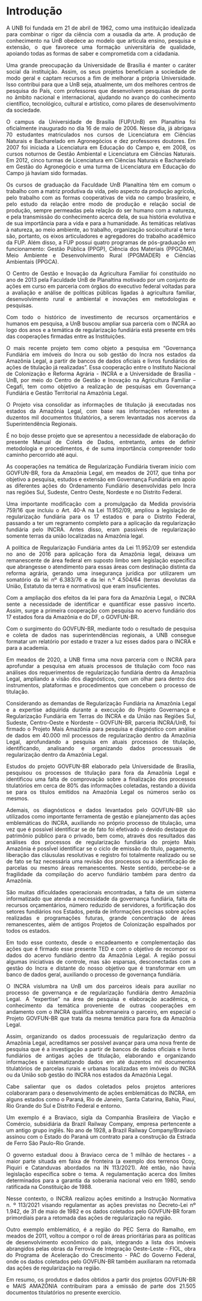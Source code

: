 # Introdução {.unnumbered}

<div style="text-align: justify"> 
A UNB foi fundada em 21 de abril de 1962, como uma instituição idealizada para combinar o rigor da ciência com a ousadia da arte. A produção de conhecimento na UnB obedece ao modelo que articula ensino, pesquisa e extensão, o que favorece uma formação universitária de qualidade, apoiando todas as formas de saber e comprometida com a cidadania.

Uma grande preocupação da Universidade de Brasília é manter o caráter social da instituição. Assim, os seus projetos beneficiam a sociedade de modo geral e captam recursos a fim de melhorar a própria Universidade. Isso contribui para que a UnB seja, atualmente, um dos melhores centros de pesquisa do País, com professores que desenvolvem pesquisas de ponta no âmbito nacional e internacional, ajudando no avanço do conhecimento científico, tecnológico, cultural e artístico, como pilares de desenvolvimento da sociedade.   

O campus da Universidade de Brasília (FUP/UnB) em Planaltina foi oficialmente inaugurado no dia 16 de maio de 2006. Nesse dia, já abrigava 70 estudantes matriculados nos cursos de Licenciatura em Ciências Naturais e Bacharelado em Agronegócios e dez professores doutores. Em 2007 foi iniciada a Licenciatura em Educação do Campo e, em 2008, os cursos noturnos de Gestão Ambiental e Licenciatura em Ciências Naturais. Em 2012, cinco turmas de Licenciatura em Ciências Naturais e Bacharelado em Gestão do Agronegócio e uma turma de Licenciatura em Educação do Campo já haviam sido formadas.  

Os cursos de graduação da Faculdade UnB Planaltina têm em comum o trabalho com a matriz produtiva da vida, pelo aspecto da produção agrícola, pelo trabalho com as formas cooperativas de vida no campo brasileiro, e pelo estudo da relação entre modo de produção e relação social de produção, sempre permeadas pela relação do ser humano com a natureza, e pela transmissão do conhecimento acerca dela, de sua história evolutiva e de sua importância para a vida e para a humanidade. As temáticas relativas à natureza, ao meio ambiente, ao trabalho, organização sociocultural e terra são, portanto, os eixos articuladores e agregadores do trabalho acadêmico da FUP. Além disso, a FUP possui quatro programas de pós-graduação em funcionamento: Gestão Pública (PPGP), Ciência dos Materiais (PPGCIMA), Meio Ambiente e Desenvolvimento Rural (PPGMADER) e Ciências Ambientais (PPGCA). 

O Centro de Gestão e Inovação da Agricultura Familiar foi constituído no ano de 2013 pela Faculdade UnB de Planaltina motivado por um conjunto de ações em curso em parceria com órgãos do executivo federal voltadas para a avaliação e análise de políticas públicas ligadas à agricultura familiar, desenvolvimento rural e ambiental e inovações em metodologias e pesquisas. 

Com todo o histórico de investimento de recursos orçamentários e humanos em pesquisa, a UnB buscou ampliar sua parceria com o INCRA ao logo dos anos e a temática de regularização fundiária está presente em três das cooperações firmadas entre as Instituições.

O mais recente projeto tem como objeto a pesquisa em “Governança Fundiária em imóveis do Incra ou sob gestão do Incra nos estados da Amazônia Legal, a partir de bancos de dados oficiais e livros fundiários de ações de titulação já realizadas”. Essa cooperação entre o Instituto Nacional de Colonização e Reforma Agrária - INCRA e a Universidade de Brasília - UnB, por meio do Centro de Gestão e Inovação na Agricultura Familiar – Cegafi, tem como objetivo a realização de pesquisas em Governança Fundiária e Gestão Territorial na Amazônia Legal.

O Projeto visa consolidar as informações de titulação já executadas nos estados da Amazônia Legal, com base nas informações referentes a duzentos mil documentos titulatórios, a serem levantadas nos acervos da Superintendência Regionais.

É no bojo desse projeto que se apresentou a necessidade de elaboração do presente Manual de Coleta de Dados, entretanto, antes de definir metodologia e procedimentos, é de suma importância compreender todo caminho percorrido até aqui.

As cooperações na temática de Regularização Fundiária tiveram início com GOVFUN-BR, fora da Amazônia Legal, em meados de 2017, que tinha por objetivo a pesquisa, estudos e extensão em Governança Fundiária em apoio as diferentes ações do Ordenamento Fundiário desenvolvidas pelo Incra nas regiões Sul, Sudeste, Centro Oeste, Nordeste e no Distrito Federal.  

Uma importante modificação com a promulgação da Medida provisória 759/16 que incluiu o Art. 40-A na Lei 11.952/09, ampliou a legislação de regularização fundiária para os 17 estados e para o Distrito Federal, passando a ter um regramento completo para a aplicação da regularização fundiária pelo INCRA. Antes disso, eram passíveis de regularização somente terras da união localizadas na Amazônia legal.   

A política de Regularização Fundiária antes da Lei 11.952/09 ser estendida no ano de 2016 para aplicação fora da Amazônia legal, deixava um remanescente de área federal em suposto limbo sem legislação especifica que abrangesse o atendimento para essas áreas com destinação distinta da reforma agrária, gerando uma insegurança jurídica por utilizarem um somatório da lei nº 6.383/76 e da lei n.º 4.504/64 (terras devolutas da União, Estatuto da terra e normativos) que eram insuficientes. 

Com a ampliação dos efeitos da lei para fora da Amazônia Legal, o INCRA sente a necessidade de identificar e quantificar esse passivo incerto. Assim, surge a primeira cooperação com pesquisa no acervo fundiário dos 17 estados fora da Amazônia e do DF, o GOVFUN-BR. 

Com o surgimento do GOVFUN-BR, mediante todo o resultado de pesquisa e coleta de dados nas superintendências regionais, a UNB consegue formatar um relatório por estado e trazer a luz esses dados para o INCRA e para a academia.  

Em meados de 2020, a UNB firma uma nova parceria com o INCRA para aprofundar a pesquisa em atuais processos de titulação com foco nas análises dos requerimentos de regularização fundiária dentro da Amazônia Legal, ampliando a visão dos diagnósticos, com um olhar para dentro dos instrumentos, plataformas e procedimentos que concebem o processo de titulação.  

Considerando as demandas de Regularização Fundiária na Amazônia Legal e a expertise adquirida durante a execução do Projeto Governança e Regularização Fundiária em Terras do INCRA e da União nas Regiões Sul, Sudeste, Centro-Oeste e Nordeste – GOVFUN-BR, parceria INCRA/UnB, foi firmado o Projeto Mais Amazônia para pesquisa e diagnóstico com análise de dados em 40.000 mil processos de regularização dentro da Amazônia Legal, aprofundando a pesquisa em atuais processos de titulação, identificando, analisando e organizando dados processuais de regularização dentro da Amazônia Legal. 

Estudos do projeto GOVFUN-BR elaborado pela Universidade de Brasília, pesquisou os processos de titulação para fora da Amazônia Legal e identificou uma falta de comprovação sobre a finalização dos processos titulatórios em cerca de 80% das informações coletadas, restando a dúvida se para os títulos emitidos na Amazônia Legal os números serão os mesmos. 

Ademais, os diagnósticos e dados levantados pelo GOVFUN-BR são utilizados como importante ferramenta de gestão e planejamento das ações emblemáticas do INCRA, auxiliando no próprio processo de titulação, uma vez que é possível identificar se de fato foi efetivado o devido destaque do patrimônio público para o privado, bem como, através dos resultados das análises dos processos de regularização fundiária do projeto Mais Amazônia é possÍvel identificar se o ciclo de emissão do título, pagamento, liberação das cláusulas resolutivas e registro foi totalmente realizado ou se de fato se faz necessária uma revisão dos processos ou a identificação de parcelas ou mesmo áreas remanescentes. Neste sentido, percebe-se a fragilidade da compilação do acervo fundiário também para dentro da Amazônia.  

São muitas dificuldades operacionais encontradas, a falta de um sistema informatizado que atenda a necessidade da governança fundiária, falta de recursos orçamentários, número reduzido de servidores, a fortificação dos setores fundiários nos Estados, perda de informações precisas sobre ações realizadas e programações futuras, grande concentração de áreas remanescentes, além de antigos Projetos de Colonização espalhados por todos os estados. 

Em todo esse contexto, desde o encadeamento e complementação das ações que é firmado esse presente TED e com o objetivo de recompor os dados do acervo fundiário dentro da Amazônia Legal. A região possui algumas iniciativas de controle, mas são esparsas, desconectadas com a gestão do Incra e distante do nosso objetivo que é transformar em um banco de dados geral, auxiliando o processo de governança fundiária. 

O INCRA vislumbra na UnB um dos parceiros ideais para auxiliar no processo de governança e de regularização fundiária dentro Amazônia Legal.  A “expertise” na área de pesquisa e elaboração acadêmica, o conhecimento da temática proveniente de outras cooperações em andamento com o INCRA qualifica sobremaneira o parceiro, em especial o Projeto GOVFUN-BR que trata da mesma temática para fora da Amazônia Legal. 

Assim, organizando os dados processuais de regularização dentro da Amazônia Legal, acreditamos ser possível avançar para uma nova frente de pesquisa que é a investigação a partir de bancos de dados oficiais e livros fundiários de antigas ações de titulação, elaborando e organizando informações e sistematizando dados em até duzentos mil documentos titulatórios de parcelas rurais e urbanas localizadas em imóveis do INCRA ou da União sob gestão do INCRA nos estados da Amazônia Legal. 

Cabe salientar que os dados coletados pelos projetos anteriores colaboraram para o desenvolvimento de ações emblemáticas do INCRA, em alguns estados como o Paraná, Rio de Janeiro, Santa Catarina, Bahia, Piauí, Rio Grande do Sul e Distrito Federal e entorno.   

Um exemplo é a Braviaco, sigla da Companhia Brasileira de Viação e Comércio, subsidiária da Brazil Railway Company, empresa pertencente a um antigo grupo inglês. No ano de 1928, a Brazil Railway Company/Braviaco assinou com o Estado do Paraná um contrato para a construção da Estrada de Ferro São Paulo-Rio Grande.  

O governo estadual doou à Braviaco cerca de 1 milhão de hectares - a maior parte situada em faixa de fronteira (a exemplo dos terrenos Ocoy, Piquiri e Catanduvas abordados na IN 113/2021). Até então, não havia legislação específica sobre o tema. A regulamentação acerca dos limites determinados para a garantia da soberania nacional veio em 1980, sendo ratificada na Constituição de 1988.   

Nesse contexto, o INCRA realizou ações emitindo a Instrução Normativa n. º 113/2021 visando regulamentar as ações previstas no Decreto-Lei nº 1.942, de 31 de maio de 1982 e os dados coletados pelo GOVFUN-BR foram primordiais para a retomada das ações de regularização na região. 

Outro exemplo emblemático, é  a região do PEC Serra do Ramalho, em meados de 2011, voltou a compor o rol de áreas prioritárias para as políticas de desenvolvimento econômico do país, integrando a lista dos imóveis abrangidos pelas obras da Ferrovia de Integração Oeste-Leste - FIOL, obra do Programa de Aceleração do Crescimento - PAC do Governo Federal, onde os dados coletados pelo GOVFUN-BR também auxiliaram na retomada das ações de regularização na região. 

Em resumo, os produtos e dados obtidos a partir dos projetos GOVFUN-BR e MAIS AMAZÔNIA contribuíram para a emissão de parte dos 21.505 documentos titulatórios no presente exercício. 

\div